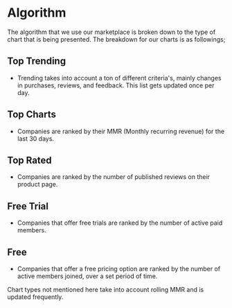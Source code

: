 
<HeroPattern />

<div className='lead'>

# Algorithm

The algorithm that we use our marketplace is broken down to the type of chart that is being presented. The breakdown for our charts is as followings;

## Top Trending

- Trending takes into account a ton of different criteria's, mainly changes in purchases, reviews, and feedback. This list gets updated once per day.

## Top Charts

- Companies are ranked by their MMR (Monthly recurring revenue) for the last 30 days.

## Top Rated

- Companies are ranked by the number of published reviews on their product page.

## Free Trial

- Companies that offer free trials are ranked by the number of active paid members.

## Free

- Companies that offer a free pricing option are ranked by the number of active members joined, over a set period of time.

Chart types not mentioned here take into account rolling MMR and is updated frequently.

</div>